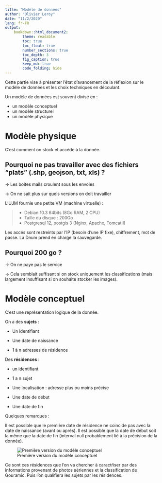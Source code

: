 ```yaml
---
title: "Modèle de données"
author: "Olivier Leroy"
date: "11/2/2020"
lang: fr-FR
output: 
    bookdown::html_document2:
        theme: readable
        toc: true
        toc_float: true
        number_sections: true
        toc_depth: 3
        fig_caption: true
        keep_md: true
        code_folding: hide
---
```



Cette partie vise à présenter l'état d'avancement de la réflexion sur le modèle de données et les choix techniques en découlant.

Un modèle de données est souvent divisé en :

- un modèle conceptuel
- un modèle structurel 
- un modèle physique

# Modèle physique

C'est comment on stock et accéde à la donnée. 

## Pourquoi ne pas travailler avec des fichiers "plats" (.shp, geojson, txt, xls) ? 

&rarr; Les boites mails croulent sous les envoies 

&rarr; On ne sait plus sur quels versions on doit travailler

L'UJM fournie une petite VM (machine virtuelle) : 


> * Debian 10.3 64bits (8Go RAM, 2 CPU)
> * Taille du disque  : 200Go
> * Postgresql 12, postgis 3 (Nginx, Apache, TomcatII)

Les accés sont restreints par l'IP (besoin d'une IP fixe), chiffrement, mot de passe. La Dnum prend en charge la sauvegarde. 

## Pourquoi 200 go ?

&rarr; On ne paye pas le service

&rarr; Cela semblait suffisant si on stock uniquement les classifications (mais largement insuffisant si on souhaite stocker les images).

# Modèle conceptuel

C'est une représentation logique de la donnée.

On a des **sujets** : 

* Un identifiant

* Une date de naissance

* 1 à n adresses de résidence 


Des **résidences** :

* un identifiant 

* 1 a n sujet 

* Une localisation : adresse plus ou moins précise

* Une date de début 

* Une date de fin



Quelques remarques :

Il est possible que le première date de résidence ne coincide pas avec la date de naissance (avant ou après). Il est possible que la date de début soit la même que la date de fin (interval null probablement lié à la précision de la donnée). 


![Première version du modèle conceptuel](/home/defuneste/Documents/recherche/gouramic/rapport/test.jpg)


Ce sont ces résidences que l'on va chercher à caractŕiser par des informations provenant de photos aériennes et la classification de Gouramic. Puis l'on qualifiera les sujets par les résidences. 



